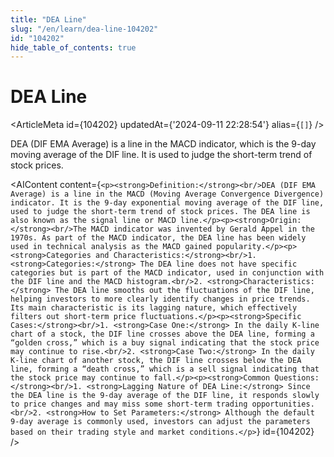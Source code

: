 ```yaml
---
title: "DEA Line"
slug: "/en/learn/dea-line-104202"
id: "104202"
hide_table_of_contents: true
---
```



# DEA Line

<ArticleMeta id={104202} updatedAt={'2024-09-11 22:28:54'} alias={`[]`} />
<div className='border-solid border-b border-t-0 my-4 border-[var(--ifm-color-gray-300)]' />

DEA (DIF EMA Average) is a line in the MACD indicator, which is the 9-day moving average of the DIF line. It is used to judge the short-term trend of stock prices.

<AIContent content={`<p><strong>Definition:</strong><br/>DEA (DIF EMA Average) is a line in the MACD (Moving Average Convergence Divergence) indicator. It is the 9-day exponential moving average of the DIF line, used to judge the short-term trend of stock prices. The DEA line is also known as the signal line or MACD line.</p><p><strong>Origin:</strong><br/>The MACD indicator was invented by Gerald Appel in the 1970s. As part of the MACD indicator, the DEA line has been widely used in technical analysis as the MACD gained popularity.</p><p><strong>Categories and Characteristics:</strong><br/>1. <strong>Categories:</strong> The DEA line does not have specific categories but is part of the MACD indicator, used in conjunction with the DIF line and the MACD histogram.<br/>2. <strong>Characteristics:</strong> The DEA line smooths out the fluctuations of the DIF line, helping investors to more clearly identify changes in price trends. Its main characteristic is its lagging nature, which effectively filters out short-term price fluctuations.</p><p><strong>Specific Cases:</strong><br/>1. <strong>Case One:</strong> In the daily K-line chart of a stock, the DIF line crosses above the DEA line, forming a “golden cross,” which is a buy signal indicating that the stock price may continue to rise.<br/>2. <strong>Case Two:</strong> In the daily K-line chart of another stock, the DIF line crosses below the DEA line, forming a “death cross,” which is a sell signal indicating that the stock price may continue to fall.</p><p><strong>Common Questions:</strong><br/>1. <strong>Lagging Nature of DEA Line:</strong> Since the DEA line is the 9-day average of the DIF line, it responds slowly to price changes and may miss some short-term trading opportunities.<br/>2. <strong>How to Set Parameters:</strong> Although the default 9-day average is commonly used, investors can adjust the parameters based on their trading style and market conditions.</p>`} id={104202} />
